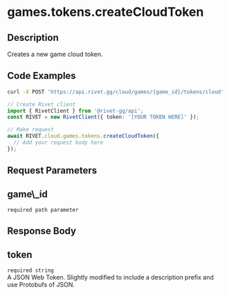 

# games.tokens.createCloudToken



## Description

Creates a new game cloud token.


## Code Examples

<CodeGroup title='Request' tag='POST' label='https://api.rivet.gg/cloud/games/{game_id}/tokens/cloud'>

```bash {{ "title": "cURL" }}
curl -X POST 'https://api.rivet.gg/cloud/games/{game_id}/tokens/cloud'
```

```ts
// Create Rivet client
import { RivetClient } from '@rivet-gg/api';
const RIVET = new RivetClient({ token: '[YOUR TOKEN HERE]' });

// Make request
await RIVET.cloud.games.tokens.createCloudToken({
  // Add your request body here
});
```

</CodeGroup>

## Request Parameters
<div className="property ml-4">
<div className="flex flex-row items-center my-2">
<h2 className="text-lg font-bold text-cream-50 m-0">game\_id</h2><code className="m-0 ml-4 pb-0 pt-0.5 text-cream-500"><span className="font-normal text-cream-600">required</span> path parameter</code>
</div>

</div>

## Response Body
<div className="properties ">
<div className="property ml-4">
<div className="flex flex-row items-center my-2">
<h2 className="text-lg font-bold text-cream-50 m-0">token</h2><code className="m-0 ml-4 pb-0 pt-0.5 text-cream-500"><span className="font-normal text-cream-600">required</span> string</code>
</div>
<div className="description pl-2">
A JSON Web Token.
Slightly modified to include a description prefix and use Protobufs of
JSON.
</div>
</div>
</div>


